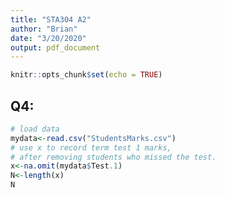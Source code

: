 ```yaml
---
title: "STA304 A2"
author: "Brian"
date: "3/20/2020"
output: pdf_document
---
```


```r
knitr::opts_chunk$set(echo = TRUE)
```














## **Q4:**
```r
# load data
mydata<-read.csv("StudentsMarks.csv")
# use x to record term test 1 marks,
# after removing students who missed the test.
x<-na.omit(mydata$Test.1)
N<-length(x)
N
```

